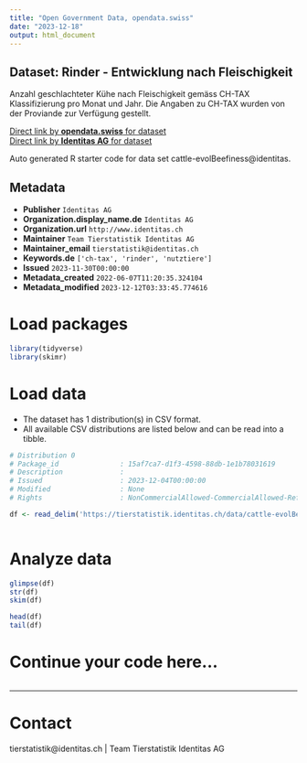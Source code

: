 ```yaml
---
title: "Open Government Data, opendata.swiss"
date: "2023-12-18"
output: html_document
---
```


## Dataset: Rinder - Entwicklung nach Fleischigkeit

Anzahl geschlachteter Kühe nach Fleischigkeit gemäss CH-TAX Klassifizierung pro Monat und Jahr. Die Angaben zu CH-TAX wurden von der Proviande zur Verfügung gestellt.

[Direct link by **opendata.swiss** for dataset](https://opendata.swiss/de/dataset/rinder-entwicklung-nach-fleischigkeit)<br>
[Direct link by **Identitas AG** for dataset](https://tierstatistik.identitas.ch/)

Auto generated R starter code for data set cattle-evolBeefiness@identitas.

## Metadata

- **Publisher** `Identitas AG`
- **Organization.display_name.de** `Identitas AG`
- **Organization.url** `http://www.identitas.ch`
- **Maintainer** `Team Tierstatistik Identitas AG`
- **Maintainer_email** `tierstatistik@identitas.ch`
- **Keywords.de** `['ch-tax', 'rinder', 'nutztiere']`
- **Issued** `2023-11-30T00:00:00`
- **Metadata_created** `2022-06-07T11:20:35.324104`
- **Metadata_modified** `2023-12-12T03:33:45.774616`


# Load packages

```r

library(tidyverse)
library(skimr)

```

# Load data

-   The dataset has 1 distribution(s) in CSV format.
-   All available CSV distributions are listed below and can be read into a tibble.

```r

# Distribution 0
# Package_id               : 15af7ca7-d1f3-4598-88db-1e1b78031619
# Description              : 
# Issued                   : 2023-12-04T00:00:00
# Modified                 : None
# Rights                   : NonCommercialAllowed-CommercialAllowed-ReferenceRequired

df <- read_delim('https://tierstatistik.identitas.ch/data/cattle-evolBeefiness.csv')



```

# Analyze data

```r

glimpse(df)
str(df)
skim(df)

head(df)
tail(df)

```

# Continue your code here...

```r

```

------------------------------------------------------------------------

# Contact

tierstatistik@identitas.ch | Team Tierstatistik Identitas AG
